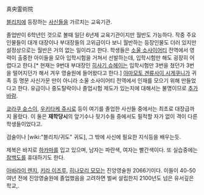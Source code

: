真央霊術院

[[블리치]]에 등장하는 [[사신]]들을 가르치는 교육기관.

졸업반이 6학년인 것으로 볼때 일단 6년제 교육기관이지만 월반도 가능하다. 작중 주요 인물들이 대개 대장이나 부대장들의 고위급이다 보니 월반하는 등장인물도 더러 있지만 설정상으로는 월반은 거의 없는 일이라고 한다. 학생들은 [[소울 소사이어티]] 전역에서 영력이 출중한 아이들을 모아 입학시험을 거쳐서 선발하는데, 입학시험만 해도 굉장히 어렵다고 한다.[* 현재는 9번대 부대장인 [[히사기 슈헤이]]는 입학시험만 3번을 쳤던가 3번을 떨어지던가 해서 겨우 영술원에 들어왔다고 한다.] [[야마모토 겐류사이 시게쿠니]]가 귀족 등 명문 사신가문 만이 아니라 소울 소사이어티 전역에서 인재를 모으기 위해 만들었다고 한다. 유급이나 중도탈락이나 졸업시험 제도가 있는지에 대해서는 불명이므로 [[추가 바람]].

[[쿄라쿠 슌스이]], [[우키타케 쥬시로]] 등이 여기를 졸업한 사신들 중에서는 최초로 대장급까지 올랐다. 이 둘은 '''재학당시'''의 앞기수나 뒷기수들 중에서도 필적할 자가 없이 격이 다른 학생들이었다고.

검술이나 [wiki:"블리치/귀도" 귀도], 그 밖에 사신에 필요한 지식등을 배우는듯.

제복은 바지로 [[하카마]]를 입고 있으며, 남자는 파란색, 여자는 빨간색이다. 또 실습중에는 [[참백도]]를 휴대하기도 한다.

[[아바라이 렌지]], [[키라 이즈루]], [[히나모리 모모]]는 진앙영술원 2066기이다. 이들이 40-50여년 전에 진앙영술원에 졸업했음을 고려하면 벌써 설립한지 2100년도 넘은 유서깊은 학교,.
